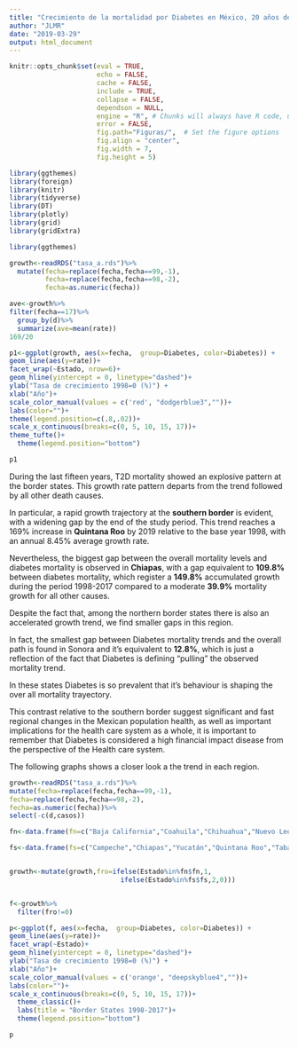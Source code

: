 ```yaml
---
title: "Crecimiento de la mortalidad por Diabetes en México, 20 años de cambios."
author: "JLMR"
date: "2019-03-29"
output: html_document
---
```



```r
knitr::opts_chunk$set(eval = TRUE, 
                      echo = FALSE, 
                      cache = FALSE,
                      include = TRUE,
                      collapse = FALSE,
                      dependson = NULL,
                      engine = "R", # Chunks will always have R code, unless noted
                      error = FALSE,                      
                      fig.path="Figuras/",  # Set the figure options
                      fig.align = "center", 
                      fig.width = 7,
                      fig.height = 5)
```



```r
library(ggthemes)
library(foreign)
library(knitr)
library(tidyverse)
library(DT)
library(plotly)
library(grid)
library(gridExtra)
```





```r

library(ggthemes)

growth<-readRDS("tasa_a.rds")%>%
  mutate(fecha=replace(fecha,fecha==99,-1),
         fecha=replace(fecha,fecha==98,-2), 
         fecha=as.numeric(fecha))

ave<-growth%>%
filter(fecha==17)%>%
  group_by(d)%>%
  summarize(ave=mean(rate))
169/20

p1<-ggplot(growth, aes(x=fecha,  group=Diabetes, color=Diabetes)) +
geom_line(aes(y=rate))+
facet_wrap(~Estado, nrow=6)+
geom_hline(yintercept = 0, linetype="dashed")+
ylab("Tasa de crecimiento 1998=0 (%)") +
xlab("Año")+
scale_color_manual(values = c('red', "dodgerblue3",""))+
labs(color="")+
theme(legend.position=c(.8,.02))+
scale_x_continuous(breaks=c(0, 5, 10, 15, 17))+
theme_tufte()+
  theme(legend.position="bottom")

p1
```
During the last fifteen years, T2D mortality showed an explosive pattern at the border
states. This growth rate pattern departs from the trend followed by all other death
causes.


In particular, a rapid growth trajectory at the **southern border** is evident, with a widening gap by the end of the study period. This trend reaches a 169% increase in **Quintana Roo** by 2019 relative to the base year 1998, with an annual 8.45% average growth rate.


Nevertheless, the biggest gap between the overall mortality levels and diabetes mortality
is observed in **Chiapas**, with a gap equivalent to **109.8%** between diabetes mortality, which register a **149.8%** accumulated growth during the period 1998-2017 compared to a moderate **39.9%** mortality growth for all other causes. 

Despite the fact  that, among the northern border states there is also an accelerated growth trend,  we find smaller gaps in this region. 

In fact, the smallest gap between Diabetes mortality trends and the overall path is  found in Sonora and it's equivalent to **12.8%**, which is just a reflection of the fact that Diabetes is defining "pulling" the observed mortality  trend. 

In these states Diabetes is so prevalent that it's behaviour is shaping the over all mortality trayectory.

This contrast relative to the southern border suggest significant and fast regional changes in the Mexican population health, as  well as important implications for the health care system as a whole, it is important to remember that Diabetes is considered a high  financial impact disease from the perspective of the Health care system.   

The following graphs shows a closer look a  the trend in each region.


```r

growth<-readRDS("tasa_a.rds")%>%
mutate(fecha=replace(fecha,fecha==99,-1),
fecha=replace(fecha,fecha==98,-2),
fecha=as.numeric(fecha))%>%
select(-c(d,casos))

fn<-data.frame(fn=c("Baja California","Coahuila","Chihuahua","Nuevo León","Sonora", "Tamaulipas"))

fs<-data.frame(fs=c("Campeche","Chiapas","Yucatán","Quintana Roo","Tabasco"))


growth<-mutate(growth,fro=ifelse(Estado%in%fn$fn,1,
                            ifelse(Estado%in%fs$fs,2,0)))


f<-growth%>%
  filter(fro!=0)

p<-ggplot(f, aes(x=fecha,  group=Diabetes, color=Diabetes)) +
geom_line(aes(y=rate))+
facet_wrap(~Estado)+
geom_hline(yintercept = 0, linetype="dashed")+
ylab("Tasa de crecimiento 1998=0 (%)") +
xlab("Año")+
scale_color_manual(values = c('orange', "deepskyblue4",""))+
labs(color="")+
scale_x_continuous(breaks=c(0, 5, 10, 15, 17))+
  theme_classic()+
  labs(title = "Border States 1998-2017")+
  theme(legend.position="bottom")

p

```


